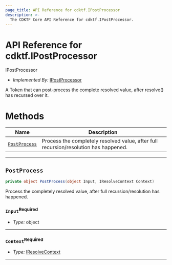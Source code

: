 ```yaml
---
page_title: API Reference for cdktf.IPostProcessor
description: >-
  The CDKTF Core API Reference for cdktf.IPostProcessor.
---
```


<!-- This file is generated through yarn generate-docs -->

# API Reference for cdktf.IPostProcessor

   IPostProcessor <a name="IPostProcessor" id="cdktf.IPostProcessor"></a>
  
  - *Implemented By:* <a href="#cdktf.IPostProcessor">IPostProcessor</a>
  
  A Token that can post-process the complete resolved value, after resolve() has recursed over it.
  
  # Methods <a name="Methods" id="Methods"></a>
  
  | **Name** | **Description** |
  | --- | --- |
  | <code><a href="#cdktf.IPostProcessor.postProcess">PostProcess</a></code> | Process the completely resolved value, after full recursion/resolution has happened. |
  
  ---
  
  ## `PostProcess` <a name="PostProcess" id="cdktf.IPostProcessor.postProcess"></a>
  
  ```csharp
  private object PostProcess(object Input, IResolveContext Context)
  ```
  
  Process the completely resolved value, after full recursion/resolution has happened.
  
  ### `Input`<sup>Required</sup> <a name="Input" id="cdktf.IPostProcessor.postProcess.parameter.input"></a>
  
  - *Type:* object
  
  ---
  
  ### `Context`<sup>Required</sup> <a name="Context" id="cdktf.IPostProcessor.postProcess.parameter.context"></a>
  
  - *Type:* <a href="#cdktf.IResolveContext">IResolveContext</a>
  
  ---
  
  

